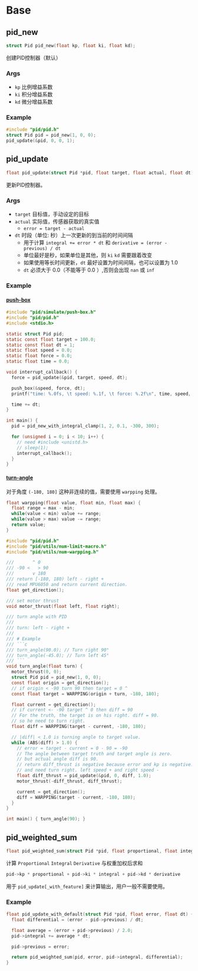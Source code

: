# Base

## pid_new

```c
struct Pid pid_new(float kp, float ki, float kd);
```

创建PID控制器（默认）

### Args

- `kp` 比例增益系数
- `ki` 积分增益系数
- `kd` 微分增益系数

### Example

```c
#include "pid/pid.h"
struct Pid pid = pid_new(1, 0, 0);
pid_update(&pid, 0, 0, 1);
```

## pid_update

```c
float pid_update(struct Pid *pid, float target, float actual, float dt);
```

更新PID控制器。

### Args

- `target` 目标值，手动设定的目标
- `actual` 实际值，传感器获取的真实值
  - `error = target - actual`
- `dt` 时段（单位: 秒）上一次更新的到当前的时间间隔
  - 用于计算 `integral += error * dt` 和 `derivative = (error - previous) / dt`
  - 单位最好是秒，如果单位是其他，则 `ki` `kd` 需要跟着改变
  - 如果使用等长时间更新，`dt` 最好设置为时间间隔，也可以设置为 1.0
  - `dt` 必须大于 0.0（不能等于 0.0 ）,否则会出现 `nan` 或 `inf`

### Example

#### [push-box](https://github.com/xj63/PID/blob/main/examples/push-box.c)

```c
#include "pid/simulate/push-box.h"
#include "pid/pid.h"
#include <stdio.h>

static struct Pid pid;
static const float target = 100.0;
static const float dt = 1;
static float speed = 0.0;
static float force = 0.0;
static float time = 0.0;

void interrupt_callback() {
  force = pid_update(&pid, target, speed, dt);

  push_box(&speed, force, dt);
  printf("time: %.0fs, \t speed: %.1f, \t force: %.2f\n", time, speed, force);

  time += dt;
}

int main() {
  pid = pid_new_with_integral_clamp(1, 2, 0.1, -300, 300);

  for (unsigned i = 0; i < 10; i++) {
    // need #include <unistd.h>
    // sleep(1);
    interrupt_callback();
  }
}
```

#### [turn-angle](https://github.com/xj63/PID/blob/main/examples/turn-angle.c)

对于角度 `(-180, 180]` 这种非连续的值，需要使用 `warpping` 处理。

```c
float warpping(float value, float min, float max) {
  float range = max - min;
  while(value < min) value += range;
  while(value > max) value -= range;
  return value;
}
```

```c {29,35,48}
#include "pid/pid.h"
#include "pid/utils/num-limit-macro.h"
#include "pid/utils/num-warpping.h"

///       ^ 0
/// -90 <   > 90
///       v 180
/// return [-180, 180) left - right +
/// read MPU6050 and return current direction.
float get_direction();

/// set motor thrust
void motor_thrust(float left, float right);

/// turn angle with PID
///
/// turn: left - right +
///
/// # Example
/// ```c
/// turn_angle(90.0); // Turn right 90°
/// turn_angle(-45.0); // Turn left 45°
/// ```
void turn_angle(float turn) {
  motor_thrust(0, 0);
  struct Pid pid = pid_new(1, 0, 0);
  const float origin = get_direction();
  // if origin < -90 turn 90 then target = 0 ^
  const float target = WARPPING(origin + turn, -180, 180);

  float current = get_direction();
  // if current <- -90 target ^ 0 then diff = 90
  // For the truth, the target is on his right. diff = 90.
  // so he need to turn right.
  float diff = WARPPING(target - current, -180, 180);

  // |diff| < 1.0 is turning angle to target value.
  while (ABS(diff) > 1.0) {
    // error = target - current = 0 - 90 = -90
    // The angle between target truth and target angle is zero.
    // but actual angle diff is 90.
    // return diff_thrust is negative because error and kp is negative.
    // and need turn right. left speed + and right speed -
    float diff_thrust = pid_update(&pid, 0, diff, 1.0);
    motor_thrust(-diff_thrust, diff_thrust);

    current = get_direction();
    diff = WARPPING(target - current, -180, 180);
  }
}

int main() { turn_angle(90); }
```

## pid_weighted_sum

```c
float pid_weighted_sum(struct Pid *pid, float proportional, float integral, float derivative);
```

计算 `Proportional` `Integral` `Derivative` 与权重加权后求和

```c
pid->kp * proportional + pid->ki * integral + pid->kd * derivative
```

用于 `pid_update[_with_feature]` 来计算输出，用户一般不需要使用。

### Example

```c {9}
float pid_update_with_default(struct Pid *pid, float error, float dt) {
  float differential = (error - pid->previous) / dt;

  float average = (error + pid->previous) / 2.0;
  pid->integral += average * dt;

  pid->previous = error;

  return pid_weighted_sum(pid, error, pid->integral, differential);
}
```
